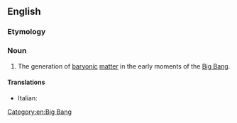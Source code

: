 ==English==

===Etymology===
{{confix|en|baryo|genesis}}

===Noun===
{{wikipedia}}
{{en-noun|-}}

# {{lb|en|physics|astronomy}} The generation of [[baryonic]] [[matter]] in the early moments of the [[Big Bang]].

====Translations====
{{trans-top|generation of baryonic matter}}
* Italian: {{t|it|bariogenesi|f}}
{{trans-mid}}
{{trans-bottom}}

[[Category:en:Big Bang]]